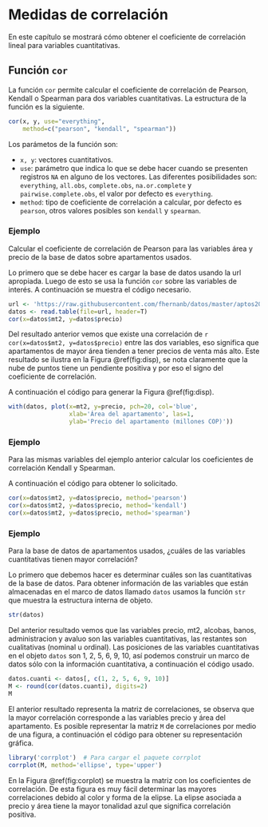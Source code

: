 # Medidas de correlación \label{correl}

En este capítulo se mostrará cómo obtener el coeficiente de correlación lineal para variables cuantitativas.

## Función `cor` \index{cor} \index{correlación}
La función `cor` permite calcular el coeficiente de correlación de Pearson, Kendall o Spearman para dos variables cuantitativas. La estructura de la función es la siguiente.

```r
cor(x, y, use="everything",
    method=c("pearson", "kendall", "spearman"))
```

Los parámetos de la función son:

- `x, y`: vectores cuantitativos.
- `use`: parámetro que indica lo que se debe hacer cuando se presenten registros `NA` en alguno de los vectores. Las diferentes posibilidades son: `everything`, `all.obs`, `complete.obs`, `na.or.complete` y `pairwise.complete.obs`, el valor por defecto es `everything`.
- `method`: tipo de coeficiente de correlación a calcular, por defecto es `pearson`, otros valores posibles son `kendall` y `spearman`.

### Ejemplo {-}
Calcular el coeficiente de correlación de Pearson para las variables área y precio de la base de datos sobre apartamentos usados.

Lo primero que se debe hacer es cargar la base de datos usando la url apropiada. Luego de esto se usa la función `cor` sobre las variables de interés. A continuación se muestra el código necesario.

```r
url <- 'https://raw.githubusercontent.com/fhernanb/datos/master/aptos2015'
datos <- read.table(file=url, header=T)
cor(x=datos$mt2, y=datos$precio)
```

Del resultado anterior vemos que existe una correlación de `r cor(x=datos$mt2, y=datos$precio)` entre las dos variables, eso significa que apartamentos de mayor área tienden a tener precios de venta más alto. Este resultado se ilustra en la Figura \@ref(fig:disp), se nota claramente que la nube de puntos tiene un pendiente positiva y por eso el signo del coeficiente de correlación.

A continuación el código para generar la Figura \@ref(fig:disp).

```r
with(datos, plot(x=mt2, y=precio, pch=20, col='blue',
                 xlab='Área del apartamento', las=1,
                 ylab='Precio del apartamento (millones COP)'))
```

### Ejemplo {-}
Para las mismas variables del ejemplo anterior calcular los coeficientes de correlación Kendall y Spearman.

A continuación el código para obtener lo solicitado.

```r
cor(x=datos$mt2, y=datos$precio, method='pearson')
cor(x=datos$mt2, y=datos$precio, method='kendall')
cor(x=datos$mt2, y=datos$precio, method='spearman')
```

### Ejemplo {-}
Para la base de datos de apartamentos usados, ¿cuáles de las variables cuantitativas tienen mayor correlación?

Lo primero que debemos hacer es determinar cuáles son las cuantitativas de la base de datos. Para obtener información de las variables que están almacenadas en el marco de datos llamado `datos` usamos la función `str` que muestra la estructura interna de objeto.

```r
str(datos)
```

Del anterior resultado vemos que las variables precio, mt2, alcobas, banos, administracion y avaluo son las variables cuantitativas, las restantes son cualitativas (nominal u ordinal). Las posiciones de las variables cuantitativas en el objeto `datos` son 1, 2, 5, 6, 9, 10, así podemos construir un marco de datos sólo con la información cuantitativa, a continuación el código usado.

```r
datos.cuanti <- datos[, c(1, 2, 5, 6, 9, 10)]
M <- round(cor(datos.cuanti), digits=2)
M
```

El anterior resultado representa la matriz de correlaciones, se observa que la mayor correlación corresponde a las variables precio y área del apartamento. Es posible representar la matriz `M` de correlaciones por medio de una figura, a continuación el código para obtener su representación gráfica.

```r
library('corrplot')  # Para cargar el paquete corrplot
corrplot(M, method='ellipse', type='upper')
```

En la Figura \@ref(fig:corplot) se muestra la matriz con los coeficientes de correlación. De esta figura es muy fácil determinar las mayores correlaciones debido al color y forma de la elipse. La elipse asociada a precio y área tiene la mayor tonalidad azul que significa correlación positiva.







